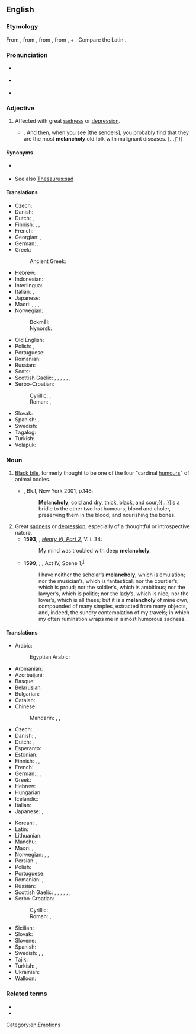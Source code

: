 ==English==

===Etymology===
From {{inh|en|enm|malencolie}}, from {{der|en|fro|melancolie}}, from {{etyl|grc|en}} {{m|grc|μελαγχολία||[[atrabiliousness]]}}, from {{m|grc|μέλας|}}, {{m|grc|μελαν-||black, dark, murky}} + {{m|grc|χολή||bile}}. Compare the Latin {{m|la|ātra bīlis||black bile}}.

===Pronunciation===
* {{a|UK}} {{IPA|/ˈmelənkəli/|lang=en}}
* {{a|US}} {{IPA|/ˈmɛl.ənˌkɑl.i/|lang=en}}
* {{audio|En-us-melancholy.ogg|Audio (US)|lang=en}}

===Adjective===
{{en-adj}}

# {{lb|en|literary}} Affected with great [[sadness]] or [[depression]].
#: {{ux|en|'''Melancholy''' people don't talk much.}}
#* {{quote-book|lang=en|year=1922|author={{w|Ben Travers}}|title={{w|A Cuckoo in the Nest}}
|chapter=1|url=http://openlibrary.org/works/OL1521052W
|passage=“[…] the awfully hearty sort of Christmas cards that people do send to other people that they don't know at all well. You know. The kind that have mottoes{{...}}. And then, when you see [the senders], you probably find that they are the most '''melancholy''' old folk with malignant diseases. […]”}}

====Synonyms====
* {{sense|thoughtful sadness}} {{l|en|melancholic}}
* See also [[Thesaurus:sad]]

====Translations====
{{trans-top|Affected with sadness or depression}}
* Czech: {{t+|cs|melancholický}}
* Danish: {{t|da|melankolsk}}
* Dutch: {{t+|nl|melancholisch}}, {{t+|nl|droevig}}
* Finnish: {{t+|fi|melankolinen}}, {{t+|fi|apea}}, {{t|fi|surumielinen}}
* French: {{t+|fr|mélancolique}}
* Georgian: {{t|ka|ნაღვლიანი}}, {{t|ka|სევდიანი}}
* German: {{t+|de|melancholisch}}, {{t+|de|schwermütig}}
* Greek: {{t+|el|μελαγχολία}}
*: Ancient Greek: {{t|grc|δύσθυμος}}
* Hebrew: {{t|he|דכדוך|tr=dikhdókh}}
* Indonesian: {{t+|id|melankolis}}
* Interlingua: {{t|ia|melancholia}}
* Italian: {{t|it|melancolico}}, {{t+|it|malinconico}}
* Japanese: {{t+|ja|憂鬱|tr=yūutsu}}
* Maori: {{t|mi|kainatu}}, {{t|mi|matapōuri}}, {{t|mi|ruku popoi}}, {{t|mi|rāwakiwaki}}
* Norwegian:
*: Bokmål: {{t|nb|sørgmodig}}
*: Nynorsk: {{t|nn|sørgmodig}}
{{trans-mid}}
* Old English: {{t|ang|drēoriġ}}
* Polish: {{t+|pl|melancholijny}}, {{t+|pl|melancholiczny}}
* Portuguese: {{t+|pt|melancólico}}
* Romanian: {{t+|ro|melancolic}}
* Russian: {{t+|ru|меланхоли́чный}}
* Scots: {{t|sco|dowie}}
* Scottish Gaelic: {{t|gd|mulad|m}}, {{t|gd|èislean|m}}, {{t|gd|dòlasachd|f}}, {{t|gd|tùirse|f}}, {{t|gd|dubhachas|m}}, {{t|gd|cianalas|m}}, {{t|gd|truime|f}}
* Serbo-Croatian:
*: Cyrillic: {{t|sh|снужденост|f}}, {{t|sh|утученост|f}}
*: Roman: {{t+|sh|snuždenost|f}}, {{t+|sh|utučenost|f}}
* Slovak: {{t|sk|melanchólia}}
* Spanish: {{t+|es|melancólico|m}}, {{t+|es|melancólica|f}}
* Swedish: {{t+|sv|melankolisk}}
* Tagalog: {{t|tl|lukulok}}
* Turkish: {{t+|tr|melankolik}}
* Volapük: {{t+|vo|glumaladäl}}
{{trans-bottom}}

===Noun===
{{en-noun|~|melancholies}}

# {{lb|en|historical}} [[black bile|Black bile]], formerly thought to be one of the four "cardinal [[humours]]" of animal bodies.
#* {{RQ:RBrtn AntmyMlncly}}, Bk.I, New York 2001, p.148:
#*: '''Melancholy''', cold and dry, thick, black, and sour,{{...}}is a bridle to the other two hot humours, blood and choler, preserving them in the blood, and nourishing the bones.
# Great [[sadness]] or [[depression]], especially of a thoughtful or introspective nature.
#* '''1593''', {{w|William Shakespeare}}, ''[[s:The Second Part of King Henry the Sixth|Henry VI, Part 2]]'', V. i. 34:
#*: My mind was troubled with deep '''melancholy'''.
#* '''1599''', {{w|William Shakespeare}}, ''{{w|As You Like It}}'', Act IV, Scene 1,<sup>[http://www.opensourceshakespeare.org/views/plays/play_view.php?WorkID=asyoulikeit&Scope=entire&pleasewait=1&msg=pl]</sup>
#*: I have neither the scholar’s '''melancholy''', which is emulation; nor the musician’s, which is fantastical; nor the courtier’s, which is proud; nor the soldier’s, which is ambitious; nor the lawyer’s, which is politic; nor the lady’s, which is nice; nor the lover’s, which is all these; but it is a '''melancholy''' of mine own, compounded of many simples, extracted from many objects, and, indeed, the sundry contemplation of my travels; in which my often rumination wraps me in a most humorous sadness.

====Translations====
{{trans-top|Sadness or depression}}
* Arabic: {{t|ar|سوداء}}
*: Egyptian Arabic: {{t|arz|ماليخوليا}}
* Aromanian: {{t|rup|milanculii|f}}
* Azerbaijani: {{t|az|melanxoliya}}
* Basque: {{t|eu|malenkonia}}
* Belarusian: {{t|be|меланхолія|f}}
* Bulgarian: {{t+|bg|меланхолия}}
* Catalan: {{t+|ca|malenconia}}
* Chinese:
*: Mandarin: {{t+|cmn|憂鬱|sc=Hani}}, {{t+|cmn|忧郁|tr=yōuyù|sc=Hani}}, {{t+|cmn|悲哀|tr=bēi'āi|sc=Hani}}
* Czech: {{t+|cs|melancholie|f}}
* Danish: {{t+|da|melankoli}}, {{t|da|vemod|n}}
* Dutch: {{t+|nl|melancholie}}, {{t+|nl|weemoed|m}}
* Esperanto: {{t|eo|melankolio}}
* Estonian: {{t|et|melanhoolia}}
* Finnish: {{t+|fi|melankolia}}, {{t+|fi|apeus}}, {{t+|fi|surumielisyys}}
* French: {{t+|fr|mélancolie|f}}
* German: {{t+|de|Melancholie|f}}, {{t+|de|Schwermut|f}}, {{t+|de|Wehmut|f}}
* Greek: {{t+|el|μελαγχολία}}
* Hebrew: {{t|he|מלנכוליה}}
* Hungarian: {{t+|hu|melankólia}}
* Icelandic: {{t+|is|þunglyndi|n}}
* Italian: {{t+|it|malinconia|f}}
* Japanese: {{t+|ja|憂鬱|tr=yūutsu}}, {{t+|ja|鬱病|tr=utsubyō}}
{{trans-mid}}
* Korean: {{t+|ko|우울}}, {{t+|ko|침울}}
* Latin: {{t|la|melancholia}}
* Lithuanian: {{t|lt|melancholija}}
* Manchu: {{t|mnc|ᠠᡴᠠᠴᡠᠨ|tr=akacun}}
* Maori: {{t|mi|kainatu}}, {{t|mi|rāwakiwaki}}
* Norwegian: {{t|no|melankoli|m}}, {{t|no|tungsinn}}, {{t|no|svartsyn}}
* Persian: {{t+|fa|مالیخولیا|tr=mâlixuliyâ|sc=fa-Arab}}, {{t|fa|مالنخولیا|tr=mâlenxuliyâ|sc=fa-Arab}}
* Polish: {{t+|pl|melancholia|f}}
* Portuguese: {{t+|pt|melancolia|f}}
* Romanian: {{t+|ro|melancolie|f}}, {{t+|ro|tristețe|f}}
* Russian: {{t+|ru|меланхо́лия|f}}
* Scottish Gaelic: {{t|gd|dòlasachd|f}}, {{t|gd|mulad|m}}, {{t|gd|èislean|m}}, {{t|gd|cianalas|m}}, {{t|gd|tùirse|f}}, {{t|gd|truime|f}}, {{t|gd|dubhachas|m}}
* Serbo-Croatian:
*: Cyrillic: {{t|sh|мелахолија|f}}, {{t|sh|меланколија|f}}
*: Roman: {{t+|sh|melanhòlija|f}}, {{t+|sh|melankòlija|f}}
* Sicilian: {{t+|scn|malancunìa}}
* Slovak: {{t|sk|melanchólia}}
* Slovene: {{t|sl|melanholija}}
* Spanish: {{t+|es|melancolía|f}}
* Swedish: {{t+|sv|melankoli|c}}, {{t+|sv|svårmod|n}}, {{t+|sv|vemod|n}}
* Tajik: {{t|tg|молихулиё}}
* Turkish: {{t+|tr|melankoli}}, {{t+|tr|hüzün}}
* Ukrainian: {{t|uk|меланхолія|f}}
* Walloon: {{t+|wa|miråcoleye|f}}
{{trans-bottom}}

===Related terms===
* {{l|en|melancholic}}
* {{l|en|sadness}}

[[Category:en:Emotions]]